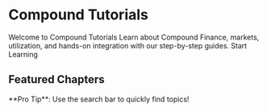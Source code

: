 # Compound Tutorials

<Hero>
  <Hero.Title>Welcome to Compound Tutorials</Hero.Title>
  <Hero.Description>Learn about Compound Finance, markets, utilization, and hands-on integration with our step-by-step guides.</Hero.Description>
  <Hero.Button href="/docs/chapter-1-introduction-to-compound/what-is-compound">Start Learning</Hero.Button>
</Hero>

## Featured Chapters

<Cards>
  <Card title="Introduction to Compound" href="/docs/chapter-1-introduction-to-compound/what-is-compound" />
  <Card title="Markets & Interest Rates" href="/docs/chapter-2-markets-utilization-and-interest-rates" />
  <Card title="Hands-On Tutorial" href="/docs/chapter-3-hands-on-tutorial-step-by-step" />
</Cards>

<Callout type="info">
  **Pro Tip**: Use the search bar to quickly find topics!
</Callout> 